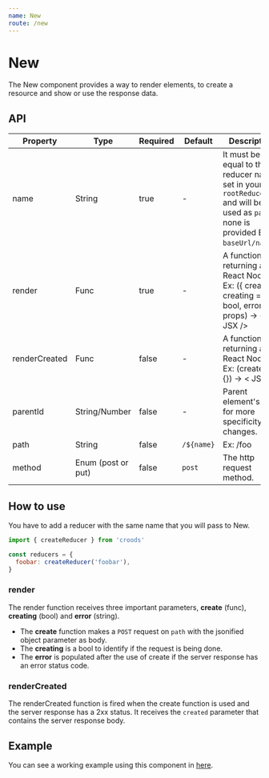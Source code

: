 ```yaml
---
name: New
route: /new
---
```



# New

The New component provides a way to render elements, to create a resource and show or use the response data.

## API

| Property      | Type               | Required | Default    | Description                                                                                                                          |
| ------------- | ------------------ | -------- | ---------- | ------------------------------------------------------------------------------------------------------------------------------------ |
| name          | String             | true     | -          | It must be equal to the reducer name set in your `rootReducer.js` and will be used as `path` if none is provided Ex: `baseUrl/name`. |
| render        | Func               | true     | -          | A function returning a React Node. Ex: ({ create, creating = bool, error }, props) -> < JSX />                                       |
| renderCreated | Func               | false    | -          | A function returning a React Node. Ex: (created = {}) -> < JSX />                                                                    |
| parentId      | String/Number      | false    | -          | Parent element's Id, for more specificity in changes.                                                                                |
| path          | String             | false    | `/${name}` | Ex: /foo                                                                                                                             |
| method        | Enum (post or put) | false    | `post`     | The http request method.                                                                                                             |

## How to use

You have to add a reducer with the same name that you will pass to New.

```javascript
import { createReducer } from 'croods'

const reducers = {
  foobar: createReducer('foobar'),
}
```

### render

The render function receives three important parameters, **create** (func), **creating** (bool) and **error** (string).

- The **create** function makes a `POST` request on `path` with the jsonified object parameter as body.
- The **creating** is a bool to identify if the request is being done.
- The **error** is populated after the use of create if the server response has an error status code.

### renderCreated

The renderCreated function is fired when the create function is used and the server response has a 2xx status.
It receives the `created` parameter that contains the server response body.

## Example

You can see a working example using this component in [here](https://github.com/SeasonedSoftware/croods/blob/master/example/src/colors/New.js).
